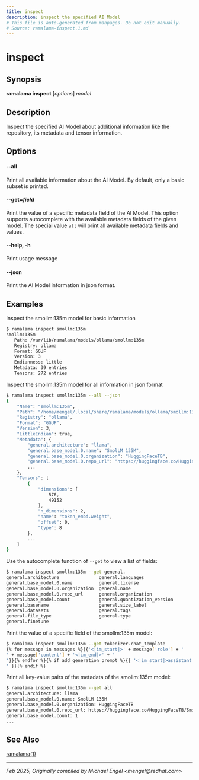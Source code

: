 ```yaml
---
title: inspect
description: inspect the specified AI Model
# This file is auto-generated from manpages. Do not edit manually.
# Source: ramalama-inspect.1.md
---
```


# inspect

## Synopsis
**ramalama inspect** [*options*] *model*

## Description
Inspect the specified AI Model about additional information
like the repository, its metadata and tensor information.

## Options

#### **--all**
Print all available information about the AI Model.
By default, only a basic subset is printed. 

#### **--get**=*field*
Print the value of a specific metadata field of the AI Model.
This option supports autocomplete with the available metadata
fields of the given model.
The special value `all` will print all available metadata
fields and values.

#### **--help**, **-h**
Print usage message

#### **--json**
Print the AI Model information in json format.

## Examples

Inspect the smollm:135m model for basic information
```bash
$ ramalama inspect smollm:135m
smollm:135m
   Path: /var/lib/ramalama/models/ollama/smollm:135m
   Registry: ollama
   Format: GGUF
   Version: 3
   Endianness: little
   Metadata: 39 entries
   Tensors: 272 entries
```

Inspect the smollm:135m model for all information in json format
```bash
$ ramalama inspect smollm:135m --all --json
{
    "Name": "smollm:135m",
    "Path": "/home/mengel/.local/share/ramalama/models/ollama/smollm:135m",
    "Registry": "ollama",
    "Format": "GGUF",
    "Version": 3,
    "LittleEndian": true,
    "Metadata": {
        "general.architecture": "llama",
        "general.base_model.0.name": "SmolLM 135M",
        "general.base_model.0.organization": "HuggingFaceTB",
        "general.base_model.0.repo_url": "https://huggingface.co/HuggingFaceTB/SmolLM-135M",
        ...
    },
    "Tensors": [
        {
            "dimensions": [
                576,
                49152
            ],
            "n_dimensions": 2,
            "name": "token_embd.weight",
            "offset": 0,
            "type": 8
        },
        ...
    ]
}
```

Use the autocomplete function of `--get` to view a list of fields:
```bash
$ ramalama inspect smollm:135m --get general.
general.architecture               general.languages
general.base_model.0.name          general.license
general.base_model.0.organization  general.name
general.base_model.0.repo_url      general.organization
general.base_model.count           general.quantization_version
general.basename                   general.size_label
general.datasets                   general.tags
general.file_type                  general.type
general.finetune
```

Print the value of a specific field of the smollm:135m model:
```bash
$ ramalama inspect smollm:135m --get tokenizer.chat_template
{% for message in messages %}{{'<|im_start|>' + message['role'] + '
' + message['content'] + '<|im_end|>' + '
'}}{% endfor %}{% if add_generation_prompt %}{{ '<|im_start|>assistant
' }}{% endif %}
```

Print all key-value pairs of the metadata of the smollm:135m model:
```bash
$ ramalama inspect smollm:135m --get all
general.architecture: llama
general.base_model.0.name: SmolLM 135M
general.base_model.0.organization: HuggingFaceTB
general.base_model.0.repo_url: https://huggingface.co/HuggingFaceTB/SmolLM-135M
general.base_model.count: 1
...
```

## See Also
[ramalama(1)](/docs/commands/ramalama/)

---

*Feb 2025, Originally compiled by Michael Engel &lt;mengel&#64;redhat.com&gt;*